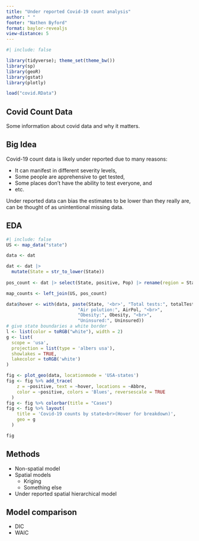 ```yaml
---
title: "Under reported Covid-19 count analysis"
author: " "
footer: "Nathen Byford"
format: baylor-revealjs
view-distance: 5
---
```


```r
#| include: false

library(tidyverse); theme_set(theme_bw())
library(sp)
library(geoR)
library(gstat)
library(plotly)

load("covid.RData")
```

## Covid Count Data

Some information about covid data and why it matters.


## Big Idea

Covid-19 count data is likely under reported due to many reasons:

- It can manifest in different severity levels,
- Some people are apprehensive to get tested,
- Some places don't have the ability to test everyone, and
- etc.

:::{.def} 
Under reported data can bias the estimates to be lower than they really are, can be thought of as unintentional missing data.
:::

## EDA

```r
#| include: false
US <- map_data("state")

data <- dat

dat <- dat |> 
  mutate(State = str_to_lower(State))
  
pos_count <- dat |> select(State, positive, Pop) |> rename(region = State)

map_counts <- left_join(US, pos_count)
```

```r

data$hover <- with(data, paste(State, '<br>', "Total tests:", totalTestResults,"<br>",
                           "Air polution:", AirPol, "<br>", 
                           "Obesity:", Obesity, "<br>",
                           "Uninsured:", Uninsured))
# give state boundaries a white border
l <- list(color = toRGB("white"), width = 2)
g <- list(
  scope = 'usa',
  projection = list(type = 'albers usa'),
  showlakes = TRUE,
  lakecolor = toRGB('white')
)

fig <- plot_geo(data, locationmode = 'USA-states')
fig <- fig %>% add_trace(
    z = ~positive, text = ~hover, locations = ~Abbre,
    color = ~positive, colors = 'Blues', reversescale = TRUE
  )
fig <- fig %>% colorbar(title = "Cases")
fig <- fig %>% layout(
    title = 'Covid-19 counts by state<br>(Hover for breakdown)',
    geo = g
  )

fig
```

## Methods

- Non-spatial model
- Spatial models
    - Kriging
    - Something else
- Under reported spatial hierarchical model

## Model comparison

- DIC
- WAIC